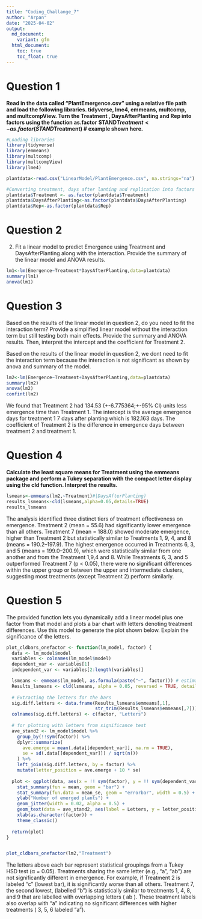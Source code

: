 ```yaml
---
title: "Coding_Challange_7"
author: "Arpan"
date: "2025-04-02"
output: 
  md_document:
    variant: gfm
  html_document:
    toc: true
    toc_float: true
---
```


# Question 1

**Read in the data called “PlantEmergence.csv” using a relative file path and load the following libraries. tidyverse, lme4, emmeans, multcomp, and multcompView. Turn the Treatment , DaysAfterPlanting  and Rep into factors using the function as.factor**
**STAND$Treatment <- as.factor(STAND$Treatment) # example shown here.**

```r
#Loading libraries
library(tidyverse)
library(emmeans)
library(multcomp)
library(multcompView)
library(lme4)

plantdata<-read.csv("LinearModel/PlantEmergence.csv", na.strings="na") #Loading the plant emergence data into R

#Converting treatment, days after lanting and replication into factors
plantdata$Treatment <- as.factor(plantdata$Treatment) 
plantdata$DaysAfterPlanting<-as.factor(plantdata$DaysAfterPlanting)
plantdata$Rep<-as.factor(plantdata$Rep)
```

# Question 2

2. Fit a linear model to predict Emergence using Treatment and DaysAfterPlanting along with the interaction. Provide the summary of the linear model and ANOVA results. 

```r
lm1<-lm(Emergence~Treatment*DaysAfterPlanting,data=plantdata)
summary(lm1)
anova(lm1)
```

# Question 3

Based on the results of the linear model in question 2, do you need to fit the interaction term? Provide a simplified linear model without the interaction term but still testing both main effects. Provide the summary and ANOVA results. Then, interpret the intercept and the coefficient for Treatment 2.

Based on the results of the linear model in question 2, we dont need to fit the interaction term because the interaction is not significant as shown by anova and summary of the model.

```r
lm2<-lm(Emergence~Treatment+DaysAfterPlanting,data=plantdata)
summary(lm2)
anova(lm2)
confint(lm2)
```

We found that Treatment 2 had 134.53 (+-6.775364;+-95% CI)  units less emergence time than Treatment 1.
The intercept is the average emergence days for treatment 1 7 days after planting which is 182.163 days.
The coefficient of Treatment 2 is the difference in emergence days between treatment 2 and treatment 1.

# Question 4
**Calculate the least square means for Treatment using the emmeans package and perform a Tukey separation with the compact letter display using the cld function. Interpret the results.**

```r
lsmeans<-emmeans(lm2,~Treatment)#|DaysAfterPlanting) 
results_lsmeans<-cld(lsmeans,alpha=0.05,details=TRUE)
results_lsmeans
```

The analysis identified three distinct tiers of treatment effectiveness on emergence. Treatment 2 (mean = 55.6) had significantly lower emergence than all others. Treatment 7 (mean = 188.0) showed moderate emergence, higher than Treatment 2 but statistically similar to Treatments 1, 9, 4, and 8 (means = 190.2–197.9). The highest emergence occurred in Treatments 6, 3, and 5 (means = 199.0–200.9), which were statistically similar from one another and from the Treatment 1,9,4 and 8. While Treatments 6, 3, and 5 outperformed Treatment 7 (p < 0.05), there were no significant differences within the upper group or between the upper and intermediate clusters, suggesting most treatments (except Treatment 2) perform similarly.

# Question 5

The provided function lets you dynamically add a linear model plus one factor from that model and plots a bar chart with letters denoting treatment differences. Use this model to generate the plot shown below. Explain the significance of the letters. 
```r
plot_cldbars_onefactor <- function(lm_model, factor) {
  data <- lm_model$model
  variables <- colnames(lm_model$model)
  dependent_var <- variables[1]
  independent_var <- variables[2:length(variables)]

  lsmeans <- emmeans(lm_model, as.formula(paste("~", factor))) # estimate lsmeans 
  Results_lsmeans <- cld(lsmeans, alpha = 0.05, reversed = TRUE, details = TRUE, Letters = letters) # contrast with Tukey adjustment by default.
  
  # Extracting the letters for the bars
  sig.diff.letters <- data.frame(Results_lsmeans$emmeans[,1], 
                                 str_trim(Results_lsmeans$emmeans[,7]))
  colnames(sig.diff.letters) <- c(factor, "Letters")
  
  # for plotting with letters from significance test
  ave_stand2 <- lm_model$model %>%
    group_by(!!sym(factor)) %>%
    dplyr::summarize(
      ave.emerge = mean(.data[[dependent_var]], na.rm = TRUE),
      se = sd(.data[[dependent_var]]) / sqrt(n())
    ) %>%
    left_join(sig.diff.letters, by = factor) %>%
    mutate(letter_position = ave.emerge + 10 * se)
  
  plot <- ggplot(data, aes(x = !! sym(factor), y = !! sym(dependent_var))) + 
    stat_summary(fun = mean, geom = "bar") +
    stat_summary(fun.data = mean_se, geom = "errorbar", width = 0.5) +
    ylab("Number of emerged plants") + 
    geom_jitter(width = 0.02, alpha = 0.5) +
    geom_text(data = ave_stand2, aes(label = Letters, y = letter_position), size = 5) +
    xlab(as.character(factor)) +
    theme_classic()
  
  return(plot)
}


plot_cldbars_onefactor(lm2,"Treatment")

```

The letters above each bar represent statistical groupings from a Tukey HSD test (α = 0.05). Treatments sharing the same letter (e.g., "a", "ab") are not significantly different in emergence. For example, if Treatment 2 is labeled "c" (lowest bar), it is significantly worse than all others. Treatment 7, the second lowest, (labelled "b") is statistically similar to treatments 1, 4, 8, and 9 that are labelled with overlapping letters ( ab ). These treatment labels also overlap with "a" indicating no significant differences with higher treatments ( 3, 5, 6 labeled "a").

